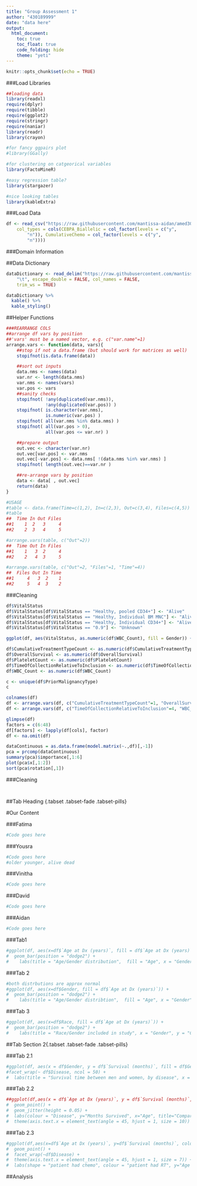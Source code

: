---
title: "Group Assessment 1"
author: "430189999"
date: "data here"
output:
  html_document:
    toc: true
    toc_float: true
    code_folding: hide
    theme: "yeti"
---

```{r setup, include=FALSE}
knitr::opts_chunk$set(echo = TRUE)
```

###Load Libraries
```{r load_libraries,results="hide",message=FALSE}
##loading data
library(readxl)
require(dplyr)
require(tibble)
require(ggplot2)
require(stringr)
require(naniar)
library(readr)
library(crayon)

#for fancy ggpairs plot
#library(GGally)

#for clustering on catgeorical variables
library(FactoMineR)

#easy regression table?
library(stargazer)

#nice looking tables
library(kableExtra)

```
###Load Data
```{r}
df <- read_csv("https://raw.githubusercontent.com/mantissa-aidan/amed3002/master/All_sample_data.csv",
    col_types = cols(CEBPA_Biallelic = col_factor(levels = c("y", 
        "n")), CumulativeChemo = col_factor(levels = c("y", 
        "n"))))
```

###Domain Information

##Data Dictionary
```{r}
dataDictionary <- read_delim("https://raw.githubusercontent.com/mantissa-aidan/amed3002/master/dataDictionary.csv", 
    "\t", escape_double = FALSE, col_names = FALSE, 
    trim_ws = TRUE)

dataDictionary %>%
  kable() %>%
  kable_styling()
```

##Helper Functions
```{r}
###REARRANGE COLS
##arrange df vars by position
##'vars' must be a named vector, e.g. c("var.name"=1)
arrange.vars <- function(data, vars){
    ##stop if not a data.frame (but should work for matrices as well)
    stopifnot(is.data.frame(data))

    ##sort out inputs
    data.nms <- names(data)
    var.nr <- length(data.nms)
    var.nms <- names(vars)
    var.pos <- vars
    ##sanity checks
    stopifnot( !any(duplicated(var.nms)), 
               !any(duplicated(var.pos)) )
    stopifnot( is.character(var.nms), 
               is.numeric(var.pos) )
    stopifnot( all(var.nms %in% data.nms) )
    stopifnot( all(var.pos > 0), 
               all(var.pos <= var.nr) )

    ##prepare output
    out.vec <- character(var.nr)
    out.vec[var.pos] <- var.nms
    out.vec[-var.pos] <- data.nms[ !(data.nms %in% var.nms) ]
    stopifnot( length(out.vec)==var.nr )

    ##re-arrange vars by position
    data <- data[ , out.vec]
    return(data)
}

#USAGE
#table <- data.frame(Time=c(1,2), In=c(2,3), Out=c(3,4), Files=c(4,5))
#table
##  Time In Out Files
##1    1  2   3     4
##2    2  3   4     5

#arrange.vars(table, c("Out"=2))
##  Time Out In Files
##1    1   3  2     4
##2    2   4  3     5

#arrange.vars(table, c("Out"=2, "Files"=1, "Time"=4))
##  Files Out In Time
##1     4   3  2    1
##2     5   4  3    2


```

###Cleaning
```{r, results = 'asis'}
df$VitalStatus
df$VitalStatus[df$VitalStatus == "Healthy, pooled CD34+"] <- "Alive"
df$VitalStatus[df$VitalStatus == "Healthy, Individual BM MNC"] <- "Alive"
df$VitalStatus[df$VitalStatus == "Healthy, Individual CD34+"] <- "Alive"
df$VitalStatus[df$VitalStatus == "0.9"] <- "Unknown"

ggplot(df, aes(VitalStatus, as.numeric(df$WBC_Count), fill = Gender)) + geom_boxplot()

df$CumulativeTreatmentTypeCount <- as.numeric(df$CumulativeTreatmentTypeCount)
df$OverallSurvival <- as.numeric(df$OverallSurvival)
df$PlateletCount <- as.numeric(df$PlateletCount)
df$TimeOfCollectionRelativeToInclusion <- as.numeric(df$TimeOfCollectionRelativeToInclusion)
df$WBC_Count <- as.numeric(df$WBC_Count)

c <- unique(df$PriorMalignancyType)
c

colnames(df)
df <- arrange.vars(df, c("CumulativeTreatmentTypeCount"=1, "OverallSurvival"=2, "PlateletCount"=3))
df <- arrange.vars(df, c("TimeOfCollectionRelativeToInclusion"=4, "WBC_Count"=5))

glimpse(df)
factors = c(6:48)
df[factors] <- lapply(df[cols], factor)
df <- na.omit(df)

dataContinuous = as.data.frame(model.matrix(~.,df)[,-1])
pca = prcomp(dataContinuous)
summary(pca)$importance[,1:6]
plot(pca$x[,1:2])
sort(pca$rotation[,1])
```

###Cleaning

```{r clean_data,results="hide",message=FALSE,warning=FALSE}

```

```{r,results="hide",message=FALSE}
```

##Tab Heading {.tabset .tabset-fade .tabset-pills}

#Our Content

###Fatima
```{r}
#Code goes here

```

###Yousra
```{r}
#Code goes here
#older younger, alive dead
```

###Vinitha
```{r}
#Code goes here
```

###David
```{r}
#Code goes here
```

###Aidan
```{r}
#Code goes here
```

###Tab1

```{r exploration_plotting}
#ggplot(df, aes(x=df$`Age at Dx (years)`, fill = df$`Age at Dx (years)`)) +
#  geom_bar(position = "dodge2") +
#    labs(title = "Age/Gender distribution",  fill = "Age", x = "Gender", y = "Count")
```

###Tab 2

```{r}
#both distrbutions are approx normal
#ggplot(df, aes(x=df$Gender, fill = df$`Age at Dx (years)`)) +
#  geom_bar(position = "dodge2") +
#    labs(title = "Age/Gender distribtion",  fill = "Age", x = "Gender", y = "Count")
```

###Tab 3


```{r}
#ggplot(df, aes(x=df$Race, fill = df$`Age at Dx (years)`)) +
#  geom_bar(position = "dodge2") +
#    labs(title = "Race/Gender included in study", x = "Gender", y = "Count", fill = "Age")
```

##Tab Section 2{.tabset .tabset-fade .tabset-pills}

###Tab 2.1

```{r}
#ggplot(df, aes(x = df$Gender, y = df$`Survival (months)`, fill = df$Gender)) + geom_boxplot() +
#facet_wrap(~ df$Disease, ncol = 50) +
#  labs(title = "Survival time between men and women, by disease", x = "Gender", y = "Survival Time")
```

###Tab 2.2

```{r}
##ggplot(df,aes(x = df$`Age at Dx (years)`, y = df$`Survival (months)`, colour = df$Disease)) +
#  geom_point() +
#  geom_jitter(height = 0.05) +
#  labs(colour = "Disease", y="Months Survived", x="Age", title="Comparing Age and Survival by Disease type") +
#  theme(axis.text.x = element_text(angle = 45, hjust = 1, size = 10))
```


###Tab 2.3

```{r}
#ggplot(df,aes(x=df$`Age at Dx (years)`, y=df$`Survival (months)`, colour = df$`OnStudy Therapy Radiation Type`, #shape = df$`OnStudy Therapy Chemo Agent Name`)) +
#  geom_point() +
#  facet_wrap(~df$Disease) +
#  theme(axis.text.x = element_text(angle = 45, hjust = 1, size = 7)) +
#  labs(shape = "patient had chemo", colour = "patient had RT", y="Age at diagnosis",x="Months survived" ,title = "Comparing age and survival time by treatment type, between diseases")
```

##Analysis

```{r analysis}

```

```{r}
```

```{r}

```




